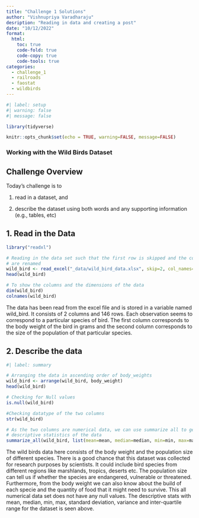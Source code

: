 ```yaml
---
title: "Challenge 1 Solutions"
author: "Vishnupriya Varadharaju"
desription: "Reading in data and creating a post"
date: "10/12/2022"
format:
  html:
    toc: true
    code-fold: true
    code-copy: true
    code-tools: true
categories:
  - challenge_1
  - railroads
  - faostat
  - wildbirds
---
```


```r
#| label: setup
#| warning: false
#| message: false

library(tidyverse)

knitr::opts_chunk$set(echo = TRUE, warning=FALSE, message=FALSE)
```

### Working with the Wild Birds Dataset


## Challenge Overview

Today's challenge is to

1)  read in a dataset, and

2)  describe the dataset using both words and any supporting information (e.g., tables, etc)

## 1. Read in the Data

```r
library("readxl")

# Reading in the data set such that the first row is skipped and the columns
# are renamed
wild_bird <- read_excel("_data/wild_bird_data.xlsx", skip=2, col_names=c('body_weight','pop_size'))
head(wild_bird)
```
```r
# To show the columns and the dimensions of the data
dim(wild_bird)
colnames(wild_bird)
```


The data has been read from the excel file and is stored in a variable named wild_bird. It consists of 2 columns and 146 rows. Each observation seems to correspond to a particular species of bird. The first column corresponds to the body weight of the bird in grams and the second column corresponds to the size of the population of that particular species. 


## 2. Describe the data

```r
#| label: summary

# Arranging the data in ascending order of body_weights
wild_bird <- arrange(wild_bird, body_weight)
head(wild_bird)

# Checking for Null values
is.null(wild_bird)

#Checking datatype of the two columns
str(wild_bird)

# As the two columns are numerical data, we can use summarize all to get a high 
# descriptive statistics of the data
summarize_all(wild_bird, list(mean=mean, median=median, min=min, max=max, sd=sd, var=var, IQR=IQR))
```


The wild birds data here consists of the body weight and the population size of different species. There is a good chance that this dataset was collected for research purposes by scientists. It could include bird species from different regions like marshlands, tropics, deserts etc. The population size can tell us if whether the species are endangered, vulnerable or threatened. Furthermore, from the body weight we can also know about the build of each specie and the quantity of food that it might need to survive.
This all numerical data set does not have any null values. The descriptive stats with mean, median, min, max, standard deviation, variance and inter-quartile range for the dataset is seen above.




